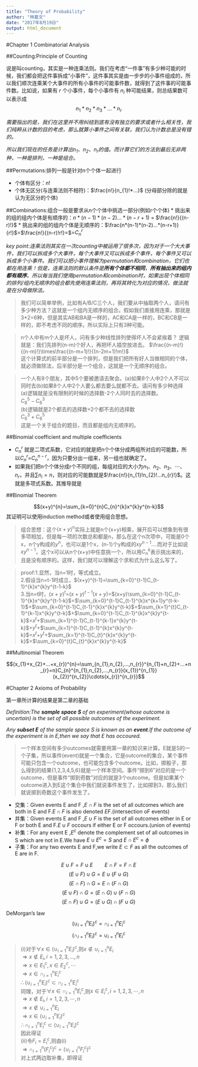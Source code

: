 ```yaml
---
title: "Theory of Probability"
author: "林嘉文"
date: "2017年8月19日"
output: html_document
---
```

#Chapter 1 Combinatorial Analysis

##Counting:Principle of Counting

说是叫counting，其实是一种连乘法则。我们在考虑“一件事”有多少种可能的时候，我们都会把这件事拆成“小事件”，这件事其实是由一步步的小事件组成的，所以我们顺次连乘某个大事件的所有小事件的可能事件数，就得到了这件事的可能事件数。比如说，如果有 *r* 个小事件，每个小事件有 $n_{i}$ 种可能结果，则总结果数可以表示成
$$n_{1}*n_{2}*n_{3}*...*n_{r}$$

*需要指出的是，我们在这里并不用纠结到底有没有独立的要求或者什么相关性，我们纯粹从计数的目的考虑，那么就算小事件之间有关联，我们认为计数总是没有错的。*


*所以我们现在的任务是计算出$n_{1}$、$n_{2}$、$n_{r}$的值。而计算它们的方法到最后无非两种，一种是排列，一种是组合。*


##Permutations:排列一般是针对n个个体一起进行

* 个体有区分：$n!$
* 个体无区分(与连乘法则不相符)：$\frac{n!}{n_{1}!*...}$ (分母部分除的就是认为无区分的个体)

##Combinations:组合一般是要求从n个个体中挑选一部分(例如r个个体)
* 挑出来的组的组内个体是有顺序的：$n*(n-1)*(n-2)...*(n-r+1)$ = $\frac{n!}{(n-r)!}$
* 挑出来的组的组内个体是无顺序的：$\frac{n*(n-1)*(n-2)...*(n-r+1)}{r!}$=$\frac{n!}{(n-r)!r!}=$=$C_{n}^{r}$


*key point:连乘法则其实在一次counting中被运用了很多次，因为对于一个大大事件，我们可以拆成多个大事件，每个大事件又可以拆成多个事件，每个事件又可以拆成多个小事件。我们可以把小事件理解为permutation和combination，它们也都在用连乘！但是，连乘法则的默认条件是**所有个体都不相同**，**所有抽出来的组内都有顺序**。所以每当我们使用permutation和combination时，如果出现个体相同的排列/组内无顺序的组合都先使用连乘法则，再将其转化为对应的情况，做法就是在分母做除法。*

> 我们可以简单举例，比如有A/B/C三个人，我们要从中抽取两个人，请问有多少种方法？这就是一个组内无顺序的组合。假如我们直接用连乘，那就是3*2=6种，但是其实AB和BA是一样的，AC和CA是一样的，BC和CB是一样的，即不考虑不同的顺序。所以实际上只有3种可能。

> n个人中有m个人是坏人，问有多少种线性排列使得坏人不会紧挨着？
> 逻辑就是：我们先排列(n-m)个好人，再把坏人插空放进去。
> $\frac{(n-m)!}{(n-m)!}\times\frac{(n-m+1)!}{(n-2m+1)!m!}$  
> 这个计算式的前半部分是一个排列，但是我们把所有好人当做相同的个体，就必须做除法，后半部分是一个组合，这就是一个无顺序的组合。

> 一个人有8个朋友，其中5个要被邀请去聚会。(a)如果8个人中2个人不可以同时去(b)如果8个人中2个人要么都去要么就都不去。请问有多少种选择  
> (a)逻辑就是没有限制的时候的选择数-2个人同时去的选择数。  
> $C_{8}^{5}-C_{6}^{3}$  
> (b)逻辑就是2个都去的选择数+2个都不去的选择数  
> $C_{6}^{3}+C_{6}^{5}$  
> 这是一个关于组合的题目，而且都是组内无顺序的。

##Binomial coefficient and multiple coefficients

* $C_{n}^{r}$ 就是二项式系数，它对应的就是把n个个体分成两组所对应的可能数，所以$C_{n}^{r}$=$C_{n}^{n-r}$，因为只要分出一组来，另一组也就确定了。
* 如果我们把n个个体分成r个不同的组，每组对应的大小为$n_{1}$、$n_{2}$、$n_{3}$、$\cdots$、$n_{r}$，并且$\sum n_{i}=n$，则对应的可能数就是$\frac{n!}{n_{1}!n_{2}!...n_{r}!}$。这就是多项式系数。其推导就是

##Binomial Theorem

$$(x+y)^{n}=\sum_{k=0}^{n}C_{n}^{k}x^{k}y^{n-k}$$
其证明可以使用induction method或者使用组合思想。

> 组合思想：这个$(x+y)^{n}$实际上就是n个(x+y)相乘，展开后可以想象到有很多项相加，但是每一项的次数总和都是n，那么在这个n次项中，可能是0个x，n个y构成的$y^{n}$，也可以是1个x，(n-1)个y构成的$xy^{n-1}$....而对于比如说$xy^{n-1}$，这个x可以从n个(x+y)中任意挑一个，所以用$C_{n}^{k}$表示挑出来的，且是没有顺序的。这样，我们就可以理解这个求和式为什么这么写了。

> proof:1.显然，当n=1时，等式成立。  
2.假设当n=t-1时成立，$(x+y)^{t-1}=\sum_{k=0}^{t-1}C_{t-1}^{k}x^{k}y^{t-1-k}$  
3.当n=t时，$(x+y)^t$=$(x+y)^{t-1}(x+y)$=$(x+y)\sum_{k=0}^{t-1}C_{t-1}^{k}x^{k}y^{t-1-k}$=$\sum_{k=0}^{t-1}C_{t-1}^{k}x^{k+1}y^{t-k-1}$+$\sum_{k=0}^{t-1}C_{t-1}^{k}x^{k}y^{t-k}$=$\sum_{k=1}^{t}C_{t-1}^{k-1}x^{k}y^{t-k}$+$\sum_{k=0}^{t-1}C_{t-1}^{k}x^{k}y^{t-k}$=$x^{t}$+$\sum_{k=1}^{t-1}C_{t-1}^{k-1}x^{k}y^{t-k}$+$y^t$+$\sum_{k=1}^{t-1}C_{t-1}^{k}x^{k}y^{t-k}$=$x^{t}$+$y^{t}$+$\sum_{k=1}^{t-1}C_{t}^{k}x^{k}y^{t-k}$=$\sum_{k=0}^{t}C_{t}^{k}x^{k}y^{t-k}$

##Multinomial Theorem

$$(x_{1}+x_{2}+...+x_{r})^{n}=\sum_{n_{1},n_{2},...,n_{r}}^{n_{1}+n_{2}+...+n_{r}=n}C_{n}^{n_{1},n_{2},...,n_{r}}(x_{1})^{n_{1}}(x_{2})^{n_{2}}\cdots(x_{r})^{n_{r}}$$

#Chapter 2 Axioms of Probability

第一章所计算的结果是第二章的基础

*Definition:The **sample space S** of an experiment(whose outcome is uncertain) is the set of all possible outcomes of the experiment.*

*Any **subset E** of the sample space S is known as an **event**.If the outcome of the experiment is in E,then we say that E has occoured.*

> 一个样本空间有多少outcomes就需要用第一章的知识来计算。E就是S的一个子集，所以事件(event)就是一个集合，它是outcome的集合，某个事件可能只包含一个outcome，也可能包含多个outcome。比如，掷骰子，那么得到的结果{1,2,3,4,5,6}就是一个样本空间。事件“掷到6”对应的是一个outcome，但是事件“掷到奇数”对应的就是3个outcome。但是如果某个outcome进入到E这个集合中我们就说事件发生了，比如掷到3，那么我们就说掷到奇数这个事件发生了。

* 交集：Given events E and F ,$E\cap F$ is the set of all outcomes which are both in E and F.$E\cap F$ is also denoted $EF$.(intersection oF events)
* 并集：Given events E and F ,$E\cup F$ is the set of all outcomes either in E or F or both E and F.$E\cup F$ occours if either E or F occours.(union of events)
* 补集：For any event E ,$E^{c}$ denote the complement set of all outcomes in S which are not in E.We have $E\cup E^{c}=S$ and $E\cap E^{c}=\phi$
* 子集：For any two events E and F,we write $E\subset F$ as all the outcomes of E are in F.

$$E\cup F=F\cup E \qquad E\cap F=F\cap E$$
$$(E\cup F)\cup G=E\cup(F\cup G)$$
$$(E\cap F)\cap G=E\cap(F\cap G)$$
$$(E\cup F)\cap G=(E\cap G)\cup(F\cap G)$$
$$(E\cap F)\cup G=(E\cup G)\cap(F\cup G)$$

DeMorgan's law
$$(\cup_{i=1}^{n}E_{i})^{c}=\cap_{i=1}^{n}E_{i}^{c}$$
$$(\cap_{i=1}^{n}E_{i})^{c}=\cup_{i=1}^{n}E_{i}^{c}$$

> (i)对于$\forall x \in (\cup_{i=1}^{n}E_{i})^{c}$,则$x \notin \cup_{i=1}^{n}E_{i}$  
> $\Rightarrow x\notin E_{i},i=1,2,3,...,n$  
> $\Rightarrow x\in E_{1}^{c},x\in E_{2}^{c},\cdots$  
> $\Rightarrow x\in \cap_{i=1}^{n}E_{i}^{c}$  
> $\therefore (\cup_{i=1}^{n}E_{i})^{c}\subset\cap_{i=1}^{n}E_{i}^{c}$  
> 同理，对于$\forall x\in \cap_{i=1}^{n}E_{i}^{c}$,则$x\in E_{i}^{c},i=1,2,3,\cdots,n$  
> $\Rightarrow x\notin E_{i},i=1,2,3,\cdots,n$  
> $\Rightarrow x\notin \cup_{i=1}^{n}E_{i}$  
> $\Rightarrow x\in (\cup_{i=1}^{n}E_{i})^{c}$  
> $\therefore \cap_{i=1}^{n}E_{i}^{c}\subset(\cup_{i=1}^{n}E_{i})^{c}$  
> 因此得证  
> (ii)令$F_{i}=E_{i}^{c}$,则由(i)  
> $\Rightarrow \cap_{i=1}^{n}(F_{i}^{c})^{c}=(\cup_{i=1}^{n}F_{i}^{c})^{c}$  
> 对上式两边取补集，即得证

